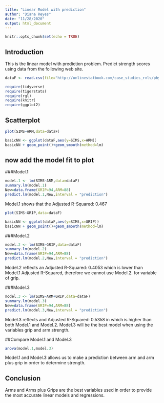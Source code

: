 ```yaml
---
title: "Linear Model with prediction"
author: "Diana Reyes"
date: "11/28/2020"
output: html_document
---
```


```r
knitr::opts_chunk$set(echo = TRUE)
```
## Introduction

This is the linear model with prediction problem. Predict strength scores using data from the following web site.

```r
dataF <- read.csv(file="http://onlinestatbook.com/case_studies_rvls/physical_strength/data.txt",sep="",header=TRUE)
```

```r
require(tidyverse)
require(tigerstats)
require(rgl)
require(knitr)
require(ggplot2)
```
## Scatterplot

```r
plot(SIMS~ARM,data=dataF)
```


```r
basicNN <- ggplot(dataF,aes(y=SIMS,x=ARM))
basicNN + geom_point()+geom_smooth(method=lm)
```

## now add the model fit to plot

###Model.1

```r
model.1 <- lm(SIMS~ARM,data=dataF)
summary.lm(model.1)
New=data.frame(GRIP=94,ARM=88)
predict.lm(model.1,New,interval = "prediction")
```

Model.1 shows that the Adjusted R-Squared: 0.467 


```r
plot(SIMS~GRIP,data=dataF)
```

```r
basicNN <- ggplot(dataF,aes(y=SIMS,x=GRIP))
basicNN + geom_point()+geom_smooth(method=lm)
```
###Model.2

```r
model.2 <- lm(SIMS~GRIP,data=dataF)
summary.lm(model.2)
New=data.frame(GRIP=94,ARM=88)
predict.lm(model.2,New,interval = "prediction")
```

Model.2 reflects an Adjusted R-Squared: 0.4053 which is lower than Model.1 Adjusted R-Squared, therefore we cannot use Model.2. for variable of grip.

###Model.3

```r
model.3 <- lm(SIMS~ARM+GRIP,data=dataF)
summary.lm(model.3)
New=data.frame(GRIP=94,ARM=88)
predict.lm(model.3,New,interval = "prediction")
```

Model.3 reflects and Adjusted R-Squared: 0.5358 in which is higher than both Model.1 and Model.2. Model.3 will be the best model when using the variables grip and arm strength. 

##Compare Model.1 and Model.3

```r
anova(model.1,model.3)
```


Model.1 and Model.3 allows us to make a prediction between arm and arm plus grip in order to determine strength. 

## Conclusion

Arms and Arms plus Grips are  the best variables used in order to provide the most accurate linear models and regressions. 


